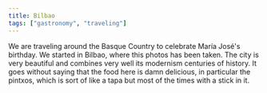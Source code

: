 ```yaml
---
title: Bilbao
tags: ["gastronomy", "traveling"]
---
```


We are traveling around the Basque Country to celebrate María José's birthday. We started in Bilbao, where this photos has been taken. The city is very beautiful and combines very well its modernism centuries of history. It goes without saying that the food here is damn delicious, in particular the pintxos, which is sort of like a tapa but most of the times with a stick in it.